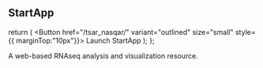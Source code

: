 

## StartApp



  return (
     <Button  href="/tsar_nasqar/"  variant="outlined" size="small"  style={{ marginTop:"10px"}}>
          Launch StartApp
        </Button>
  );
};

A web-based RNAseq analysis and visualization resource.



<StartApp/>



